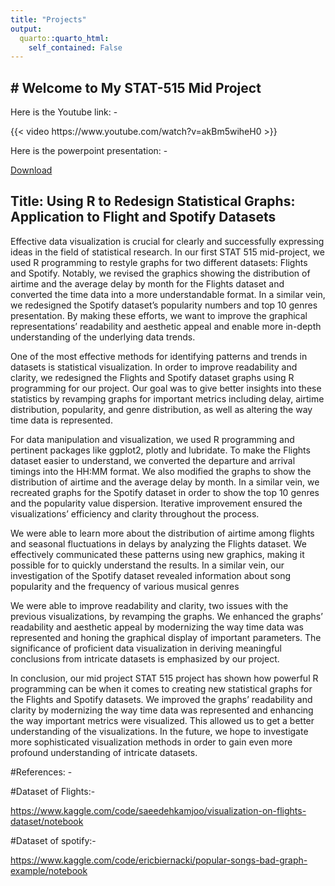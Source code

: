 ```yaml
---
title: "Projects"
output:
  quarto::quarto_html:
    self_contained: False
---
```


# Welcome to My STAT-515 Mid Project
------------------------------------------------------------------------

Here is the Youtube link: -

{{< video https://www.youtube.com/watch?v=akBm5wiheH0 >}}

Here is the powerpoint presentation: -

[Download](https://docs.google.com/presentation/d/1tK0qvPov3dz7nH5euSGVJkUElKdROaQw/edit?usp=drive_link&ouid=111637161254397432115&rtpof=true&sd=true)




## Title: Using R to Redesign Statistical Graphs: Application to Flight and Spotify Datasets


Effective data visualization is crucial for clearly and successfully expressing ideas in the field of statistical research. In our first STAT 515 mid-project, we used R programming to restyle graphs for two different datasets: Flights and Spotify. Notably, we revised the graphics showing the distribution of airtime and the average delay by month for the Flights dataset and converted the time data into a more understandable format. In a similar vein, we redesigned the Spotify dataset's popularity numbers and top 10 genres presentation. By making these efforts, we want to improve the graphical representations' readability and aesthetic appeal and enable more in-depth understanding of the underlying data trends.

One of the most effective methods for identifying patterns and trends in datasets is statistical visualization. In order to improve readability and clarity, we redesigned the Flights and Spotify dataset graphs using R programming for our project. Our goal was to give better insights into these statistics by revamping graphs for important metrics including delay, airtime distribution, popularity, and genre distribution, as well as altering the way time data is represented.

For data manipulation and visualization, we used R programming and pertinent packages like ggplot2, plotly and lubridate. To make the Flights dataset easier to understand, we converted the departure and arrival timings into the HH:MM format. We also modified the graphs to show the distribution of airtime and the average delay by month. In a similar vein, we recreated graphs for the Spotify dataset in order to show the top 10 genres and the popularity value dispersion. Iterative improvement ensured the visualizations' efficiency and clarity throughout the process.

We were able to learn more about the distribution of airtime among flights and seasonal fluctuations in delays by analyzing the Flights dataset. We effectively communicated these patterns using new graphics, making it possible for to quickly understand the results. In a similar vein, our investigation of the Spotify dataset revealed information about song popularity and the frequency of various musical genres

We were able to improve readability and clarity, two issues with the previous visualizations, by revamping the graphs. We enhanced the graphs' readability and aesthetic appeal by modernizing the way time data was represented and honing the graphical display of important parameters. The significance of proficient data visualization in deriving meaningful conclusions from intricate datasets is emphasized by our project.

In conclusion, our mid project STAT 515 project has shown how powerful R programming can be when it comes to creating new statistical graphs for the Flights and Spotify datasets. We improved the graphs' readability and clarity by modernizing the way time data was represented and enhancing the way important metrics were visualized. This allowed us to get a better understanding of the visualizations. In the future, we hope to investigate more sophisticated visualization methods in order to gain even more profound understanding of intricate datasets.



#References: -

#Dataset of Flights:-

<a href="https://www.kaggle.com/code/saeedehkamjoo/visualization-on-flights-dataset/notebook" target="_blank">https://www.kaggle.com/code/saeedehkamjoo/visualization-on-flights-dataset/notebook</a>


#Dataset of spotify:- 

<a href="https://www.kaggle.com/code/ericbiernacki/popular-songs-bad-graph-example/notebook" target="_blank">https://www.kaggle.com/code/ericbiernacki/popular-songs-bad-graph-example/notebook</a>
